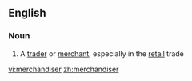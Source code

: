 ==English==

===Noun===
{{en-noun}}

# A [[trader]] or [[merchant]], especially in the [[retail]] trade

[[vi:merchandiser]]
[[zh:merchandiser]]